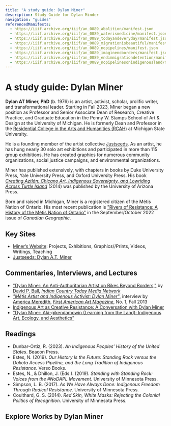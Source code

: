 ```yaml
---
title: "A study guide: Dylan Miner"
description: Study Guide for Dylan Minder
navigation: "guides"
referencedManifests:
  - https://iiif.archive.org/iiif/an_0089_abolition/manifest.json
  - https://iiif.archive.org/iiif/an_0089_waterismedicine/manifest.json
  - https://iiif.archive.org/iiif/an_0089_todayandeveryday/manifest.json
  - https://iiif.archive.org/iiif/an_0089_migrationisbeautiful/manifest.json
  - https://iiif.archive.org/iiif/an_0089_nopipelines/manifest.json
  - https://iiif.archive.org/iiif/an_0089_imaginenoborders/manifest.json
  - https://iiif.archive.org/iiif/an_0089_endimmigrationdetention/manifest.json
  - https://iiif.archive.org/iiif/an_0089_nopipelinesonindigenousland/manifest.json
---
```


# A study guide: Dylan Miner

**Dylan AT Miner, PhD** (b. 1976) is an artist, activist, scholar, prolific writer, and transformational leader. Starting in Fall 2023, Miner began a new position as Professor and Senior Associate Dean of Research, Creative Practice, and Graduate Education in the Penny W. Stamps School of Art & Design at the University of Michigan. He is formerly Dean and Professor in the [Residential College in the Arts and Humanities (RCAH)](https://rcah.msu.edu/) at Michigan State University.

He is a founding member of the artist collective [Justseeds](https://justseeds.org/). As an artist, he has hung nearly 30 solo art exhibitions and participated in more than 115 group exhibitions. He has created graphics for numerous community organizations, social justice campaigns, and environmental organizations.

Miner has published extensively, with chapters in books by Duke University Press, Yale University Press, and Oxford University Press. His book _[Creating Aztlán: Chicano Art, Indigenous Sovereignty, and Lowriding Across Turtle Island](https://web.archive.org/web/20250118162126/https://uapress.arizona.edu/web/20250118162126/https://uapress.arizona.edu/book/creating-aztlan)_ (2014) was published by the University of Arizona Press.

Born and raised in Michigan, Miner is a registered citizen of the Métis Nation of Ontario. His most recent publication is ["Rivers of Resistance: A History of the Métis Nation of Ontario"](https://web.archive.org/web/20250125225253/https://canadiangeographic.ca/articles/rivers-of-resistance-a-history-of-the-metis-nation-of-ontario/) in the September/October 2022 issue of _Canadian Geographic_.

## Key Sites

- [Miner’s Website](https://dylanminer.com/): Projects, Exhibitions, Graphics//Prints, Videos, Writings, Teaching
- [Justseeds: Dylan A.T. Miner](https://justseeds.org/artist/dylanminer/)

## Commentaries, Interviews, and Lectures

- ["Dylan Miner: An Anti-Authoritarian Artist on Bikes Beyond Borders,"](https://web.archive.org/web/20130313204012/http://indiancountrytodaymedianetwork.com/gallery/photo/dylan-miner-anti-authoritarian-artist-bikes-beyond-borders-148074) by [David P. Ball](https://en.wikipedia.org/wiki/David_P._Ball), _[Indian Country Today Media Network](https://en.wikipedia.org/wiki/Indian_Country_Today)_
- _["Métis Artist and Indigenous Activist: Dylan Miner"](https://www.academia.edu/4703301/Dylan_Miner_Metis_Artist_and_Indigenous_Activist_Interview_by_America_Meredith_Tsalagi_)_, interview by [America Meredith](https://en.wikipedia.org/wiki/America_Meredith), _[First American Art Magazine](https://en.wikipedia.org/wiki/First_American_Art_Magazine)_, No. 1, Fall 2013
- [Indigenous Art as Creative Resistance: A Conversation with Dylan Miner](https://web.archive.org/web/20241211022642/https://edgeeffects.net/dylan-miner/)
- ["Dylan Miner: Aki-gikendamowin (Learning from the Land): Indigenous Art, Ecology, and Aesthetics"](https://www.youtube.com/watch?v=_PwDmVqc6jg)

## Readings

- Dunbar-Ortiz, R. (2023). _An Indigenous Peoples' History of the United States_. Beacon Press.
- Estes, N. (2019). _Our History Is the Future: Standing Rock versus the Dakota Access Pipeline, and the Long Tradition of Indigenous Resistance_. Verso Books.
- Estes, N., & Dhillon, J. (Eds.). (2019). _Standing with Standing Rock: Voices from the #NoDAPL Movement_. University of Minnesota Press.
- Simpson, L. B. (2017). _As We Have Always Done: Indigenous Freedom Through Radical Resistance_. University of Minnesota Press.
- Coulthard, G. S. (2014). _Red Skin, White Masks: Rejecting the Colonial Politics of Recognition_. University of Minnesota Press.

## Explore Works by Dylan Miner

<ReferencedItems />
